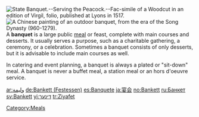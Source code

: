 [[Image:State Banquet Serving the Peacock Fac simile of a Woodcut in an edition of Virgil folio published at Lyons in 1517.png|thumb|right|State Banquet.--Serving the Peacock.--Fac-simile of a Woodcut in an edition of Virgil, folio, published at Lyons in 1517.]]
[[Image:Song Dynasty Elegant Party.JPG|thumb|right|A [[Chinese painting]] of an outdoor banquet, from the era of the [[Song Dynasty]] (960-1279).]]
{{otheruses}}
A '''banquet''' is a large public [[meal]] or feast, complete with main courses and desserts.  It usually serves a purpose, such as a charitable gathering, a ceremony, or a celebration.  Sometimes a banquet consists of only desserts, but
it is advisable to include main courses as well.

In catering and event planning, a banquet is always a plated or "sit-down" meal. A banquet is never a buffet meal, a station meal or an hors d'oeuvre service.

[[Category:Meals]]

{{food-stub}}

[[ar:وليمة]]
[[de:Bankett (Festessen)]]
[[es:Banquete]]
[[ja:宴会]]
[[no:Bankett]]
[[ru:Банкет]]
[[sv:Bankett]]
[[yi:דינער]]
[[tr:Ziyafet]]